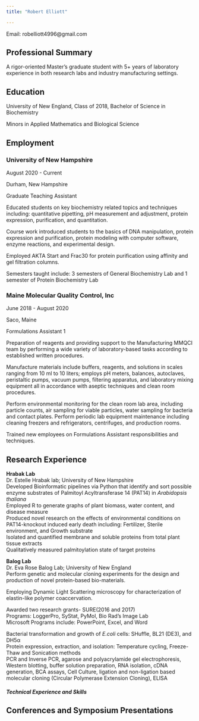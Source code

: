 ```yaml
---
title: "Robert Elliott"

---
```



Email: robelliott4996@gmail.com

## **Professional Summary**  
A rigor-oriented Master’s graduate student with 5+ years of laboratory experience in both research labs and industry manufacturing settings.  

## **Education**

University of New England, Class of 2018, Bachelor of Science in Biochemistry

Minors in Applied Mathematics and Biological Science


## **Employment**

### University of New Hampshire

August 2020 - Current

Durham, New Hampshire

Graduate Teaching Assistant

Educated students on key biochemistry related topics and techniques including: quantitative pipetting, pH measurement and adjustment, protein expression, purification, and quantitation.

Course work introduced students to the basics of DNA manipulation, protein expression and purification, protein modeling with computer software, enzyme reactions, and experimental design.

Employed AKTA Start and Frac30 for protein purification using affinity and gel filtration columns.

Semesters taught include: 3 semesters of General Biochemistry Lab and 1 semester of Protein Biochemistry Lab



### Maine Molecular Quality Control, Inc

June 2018 - August 2020

Saco, Maine

Formulations Assistant 1

Preparation of reagents and providing support to the Manufacturing MMQCI team by performing a wide variety of laboratory-based tasks according to established written procedures.

Manufacture materials include buffers, reagents, and solutions in scales ranging from 10 ml to 10 liters; employs pH meters, balances, autoclaves, peristaltic pumps, vacuum pumps, filtering apparatus, and laboratory mixing equipment all in accordance with aseptic techniques and clean room procedures.

Perform environmental monitoring for the clean room lab area, including particle
counts, air sampling for viable particles, water sampling for bacteria and contact plates.
Perform periodic lab equipment maintenance including cleaning freezers and refrigerators, centrifuges, and production rooms.

Trained new employees on Formulations Assistant responsibilities and techniques.


## **Research Experience**

**Hrabak Lab**  
Dr. Estelle Hrabak lab; University of New Hampshire  
Developed Bioinformatic pipelines via Python that identify and sort possible enzyme substrates of Palmitoyl Acyltransferase 14 (PAT14) in *Arabidopsis thaliana*  
Employed R to generate graphs of plant biomass, water content, and disease measure  
Produced novel research on the effects of environmental conditions on PAT14-knockout induced early death including: Fertilizer, Sterile environment, and Growth substrate  
Isolated and quantified membrane and soluble proteins from total plant tissue extracts  
Qualitatively measured palmitoylation state of target proteins  

**Balog Lab**  
Dr. Eva Rose Balog Lab; University of New England  
Perform genetic and molecular cloning experiments for the design and production of novel protein-based bio-materials.

Employing Dynamic Light Scattering microscopy for characterization of elastin-like polymer coaccervation.

Awarded two research grants- SURE(2016 and 2017)  
Programs: LoggerPro, SyStat, PyMol, Bio Rad’s Image Lab  
Microsoft Programs include: PowerPoint, Excel, and Word  

Bacterial transformation and growth of *E.coli* cells: SHuffle, BL21 (DE3), and DH5α  
Protein expression, extraction, and isolation: Temperature cycling, Freeze-Thaw and Sonication methods  
PCR and Inverse PCR, agarose and polyacrylamide gel electrophoresis, Western blotting, buffer solution preparation, RNA isolation, cDNA generation, BCA assays, Cell Culture, ligation and non-ligation based molecular cloning (Circular Polymerase Extension Cloning), ELISA  


##### **Technical Experience and Skills**

## **Conferences and Symposium Presentations**